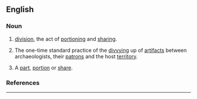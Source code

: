 ==English==

===Noun===
{{en-noun}}

# [[division]], the act of [[portioning]] and [[sharing]].
# {{archaic}} {{archaeology}} The one-time standard practice of the [[divvying]] up of [[artifact]]s between archaeologists, their [[patrons]] and the host [[territory]].
# {{obsolete}} A [[part]], [[portion]] or [[share]].

===References===
{{R:Webster 1913}}

----